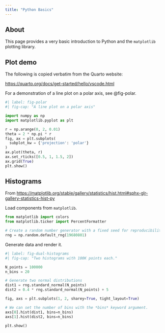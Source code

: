 ```yaml
---
title: "Python Basics"
---
```


## About

This page provides a very basic introduction to Python and the `matplotlib` plotting library.

## Plot demo

The following is copied verbatim from the Quarto website:

<https://quarto.org/docs/get-started/hello/vscode.html>

For a demonstration of a line plot on a polar axis, see @fig-polar.

```python
#| label: fig-polar
#| fig-cap: "A line plot on a polar axis"

import numpy as np
import matplotlib.pyplot as plt

r = np.arange(0, 2, 0.01)
theta = 2 * np.pi * r
fig, ax = plt.subplots(
  subplot_kw = {'projection': 'polar'} 
)
ax.plot(theta, r)
ax.set_rticks([0.5, 1, 1.5, 2])
ax.grid(True)
plt.show()
```

## Histograms

From <https://matplotlib.org/stable/gallery/statistics/hist.html#sphx-glr-gallery-statistics-hist-py>

Load components from `matplotlib`.

```python
from matplotlib import colors
from matplotlib.ticker import PercentFormatter

# Create a random number generator with a fixed seed for reproducibility
rng = np.random.default_rng(19680801)
```

Generate data and render it.

```python
#| label: fig-dual-histograms
#| fig-cap: "Two histograms with 100K points each."

N_points = 100000
n_bins = 20

# Generate two normal distributions
dist1 = rng.standard_normal(N_points)
dist2 = 0.4 * rng.standard_normal(N_points) + 5

fig, axs = plt.subplots(1, 2, sharey=True, tight_layout=True)

# We can set the number of bins with the *bins* keyword argument.
axs[0].hist(dist1, bins=n_bins)
axs[1].hist(dist2, bins=n_bins)

plt.show()
```

